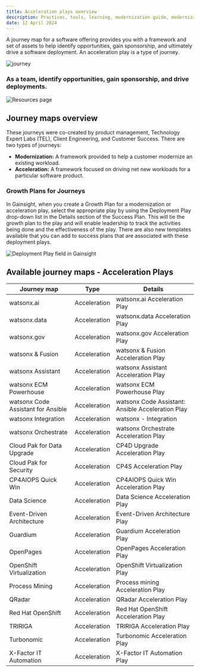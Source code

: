 ```yaml
---
title: Acceleration plays overview
description: Practices, tools, learning, modernization guide, modernization, acceleration plays, journey maps
date: 12 April 2024
---
```



A journey map for a software offering provides you with a framework and set of assets to help identify opportunities, gain sponsorship, and ultimately drive a software deployment. An acceleration play is a type of journey.

<Row>

<Column colMd={3} colLg={3}>

![journey](../images/journey.jpg)

</Column>

<Column colMd={6} colLg={6}>


### As a team, identify opportunities, gain sponsorship, and drive deployments.

</Column>
</Row>

<Row>

<Column colMd={9} colLg={9}>

![Resources page](../images/contribute.svg) 

## Journey maps overview

These journeys were co-created by product management, Technology Expert Labs (TEL), Client Engineering, and Customer Success.
There are two types of journeys:
* **Modernization:** A framework provided to help a customer modernize an existing workload.
* **Acceleration:** A framework focused on driving net new workloads for a particular software product. 

</Column>
</Row>

<Row>

### Growth Plans for Journeys

<Column colMd={5} colLg={5}>

In Gainsight, when you create a <Link to='/onboard/gainsight-create-growth-plan'>Growth Plan</Link> for a modernization or acceleration play, select the appropriate play by using the Deployment Play drop-down list in the Details section of the Success Plan. This will tie the growth plan to the play and will enable leadership to track the activities being done and the effectiveness of the play. There are also new templates available that you can add to success plans that are associated with these deployment plays.

</Column>

<Column colMd={4} colLg={4}>


![Deployment Play field in Gainsight](../images/gainsight-deployment-play-field.png)

</Column>
</Row>

<Row>
<Column>


## Available journey maps - Acceleration Plays

| Journey map | Type | Details |
| --- | --- | --- |
| watsonx.ai | Acceleration | <Link to='/common/acceleration-plays/watsonx-ai-play'>watsonx.ai Acceleration Play</Link> |
| watsonx.data | Acceleration | <Link to='/common/acceleration-plays/watsonx-data-play'>watsonx.data Acceleration Play</Link> |
| watsonx.gov | Acceleration | <Link to='/common/acceleration-plays/watsonx-gov-play'>watsonx.gov Acceleration Play</Link> |
| watsonx & Fusion | Acceleration | <Link to='/common/acceleration-plays/watsonx-fusion-play'>watsonx & Fusion Acceleration Play</Link> |
| watsonx Assistant | Acceleration | <Link to='/common/acceleration-plays/customer-care-play'>watsonx Assistant Acceleration Play</Link>
| watsonx ECM Powerhouse | Acceleration | <Link to='/common/acceleration-plays/watsonx-ecm-powerhouse-play'>watsonx ECM Powerhouse Play</Link> |
| watsonx Code Assistant for Ansible | Acceleration | <Link to='/common/acceleration-plays/watsonx-code-assistant-ansible-play'>watsonx Code Assistant: Ansible Acceleration Play</Link> |
| watsonx Integration | Acceleration | <Link to='/common/acceleration-plays/integration-enables-ai'>watsonx - Integration</Link> |
| watsonx Orchestrate | Acceleration | <Link to='/common/acceleration-plays/watson-orchestrate-play'>watsonx Orchestrate  Acceleration Play</Link> |
| Cloud Pak for Data Upgrade | Acceleration | <Link to='/common/acceleration-plays/cp4d-upgrade-play'>CP4D Upgrade Acceleration Play</Link> |
| Cloud Pak for Security | Acceleration | <Link to='/common/acceleration-plays/cp4s-play'>CP4S Acceleration Play</Link> |
| CP4AIOPS Quick Win | Acceleration | <Link to='/common/acceleration-plays/cp4aiops-quick-win-play'>CP4AIOPS Quick Win Acceleration Play</Link> |
| Data Science| Acceleration | <Link to='/common/acceleration-plays/datascience-play'>Data Science Acceleration Play</Link> |
| Event-Driven Architecture | Acceleration | <Link to='/common/acceleration-plays/eda-acceleration-play'>Event-Driven Architecture Play</Link> |
| Guardium | Acceleration | <Link to='/common/acceleration-plays/guardium-play'>Guardium Acceleration Play</Link> |
| OpenPages | Acceleration | <Link to='/common/acceleration-plays/openpages-upgrade'>OpenPages Acceleration Play</Link>|
| OpenShift Virtualization | Acceleration | <Link to='/common/acceleration-plays/openshift-virtualization-play'>OpenShift Virtualization Play</Link> |
| Process Mining| Acceleration | <Link to='/common/acceleration-plays/process mining-play'>Process mining Acceleration Play</Link> |
| QRadar | Acceleration | <Link to='/common/acceleration-plays/qradar-play'>QRadar Acceleration Play</Link> |
| Red Hat OpenShift| Acceleration | <Link to='/common/acceleration-plays/redhat-os-play'>Red Hat OpenShift Acceleration Play</Link>|
| TRIRIGA | Acceleration | <Link to='/common/acceleration-plays/tririga-play'>TRIRIGA Acceleration Play</Link> |
| Turbonomic | Acceleration | <Link to='/common/acceleration-plays/turbonomic-play'>Turbonomic Acceleration Play</Link> |
| X-Factor IT Automation | Acceleration | <Link to='/common/acceleration-plays/xfactor-it-automation-play'>X-Factor IT Automation Play</Link> |

</Column>
</Row>
